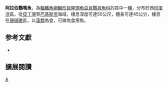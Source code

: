 {{Speciesbox 
| genus = Scarus
| species = arabicus
| authority = [[Steindachner|Steindachner]], 1902
| status= LC
| status_system = iucn3.1
| synonyms = *''Pseudoscarus arabicus''<br /><small>Steindachner, 1902</small>
}}

'''阿拉伯鸚嘴魚'''，為[[輻鰭魚綱|輻鰭魚綱]][[鱸形目|鱸形目]][[隆頭魚亞目|隆頭魚亞目]][[鸚哥魚科|鸚哥魚科]]的其中一[[種|種]]，分布於西[[印度洋|印度洋]]區，從[[亞丁灣|亞丁灣]]至[[巴基斯坦|巴基斯坦]]海域，棲息深度可達50公尺，體長可達45公分，棲息在[[珊瑚礁|珊瑚礁]]區，以[[藻類|藻類]]為食，可做為食用魚。

== 参考文獻 ==
*{{FishBase_species|genus=Scarus|species=arabicus|year=2012|month=7}}

== 擴展閱讀 == 
{{refbegin}}
{{wikispecies-inline|Scarus arabicus|阿拉伯鸚嘴魚}}
{{refend}}
{{Taxonbar|from=Q2058399}}

[[Category:鸚嘴魚屬|A]]


{{鱸形目小作品}}
